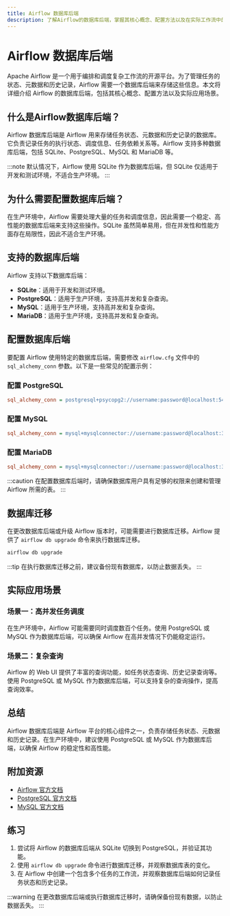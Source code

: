 ```yaml
---
title: Airflow 数据库后端
description: 了解Airflow的数据库后端，掌握其核心概念、配置方法以及在实际工作流中的应用。
---
```


# Airflow 数据库后端

Apache Airflow 是一个用于编排和调度复杂工作流的开源平台。为了管理任务的状态、元数据和历史记录，Airflow 需要一个数据库后端来存储这些信息。本文将详细介绍 Airflow 的数据库后端，包括其核心概念、配置方法以及实际应用场景。

## 什么是Airflow数据库后端？

Airflow 数据库后端是 Airflow 用来存储任务状态、元数据和历史记录的数据库。它负责记录任务的执行状态、调度信息、任务依赖关系等。Airflow 支持多种数据库后端，包括 SQLite、PostgreSQL、MySQL 和 MariaDB 等。

:::note
默认情况下，Airflow 使用 SQLite 作为数据库后端，但 SQLite 仅适用于开发和测试环境，不适合生产环境。
:::

## 为什么需要配置数据库后端？

在生产环境中，Airflow 需要处理大量的任务和调度信息，因此需要一个稳定、高性能的数据库后端来支持这些操作。SQLite 虽然简单易用，但在并发性和性能方面存在局限性，因此不适合生产环境。

## 支持的数据库后端

Airflow 支持以下数据库后端：

- **SQLite**：适用于开发和测试环境。
- **PostgreSQL**：适用于生产环境，支持高并发和复杂查询。
- **MySQL**：适用于生产环境，支持高并发和复杂查询。
- **MariaDB**：适用于生产环境，支持高并发和复杂查询。

## 配置数据库后端

要配置 Airflow 使用特定的数据库后端，需要修改 `airflow.cfg` 文件中的 `sql_alchemy_conn` 参数。以下是一些常见的配置示例：

### 配置 PostgreSQL

```ini
sql_alchemy_conn = postgresql+psycopg2://username:password@localhost:5432/airflow
```

### 配置 MySQL

```ini
sql_alchemy_conn = mysql+mysqlconnector://username:password@localhost:3306/airflow
```

### 配置 MariaDB

```ini
sql_alchemy_conn = mysql+mysqlconnector://username:password@localhost:3306/airflow
```

:::caution
在配置数据库后端时，请确保数据库用户具有足够的权限来创建和管理 Airflow 所需的表。
:::

## 数据库迁移

在更改数据库后端或升级 Airflow 版本时，可能需要进行数据库迁移。Airflow 提供了 `airflow db upgrade` 命令来执行数据库迁移。

```bash
airflow db upgrade
```

:::tip
在执行数据库迁移之前，建议备份现有数据库，以防止数据丢失。
:::

## 实际应用场景

### 场景一：高并发任务调度

在生产环境中，Airflow 可能需要同时调度数百个任务。使用 PostgreSQL 或 MySQL 作为数据库后端，可以确保 Airflow 在高并发情况下仍能稳定运行。

### 场景二：复杂查询

Airflow 的 Web UI 提供了丰富的查询功能，如任务状态查询、历史记录查询等。使用 PostgreSQL 或 MySQL 作为数据库后端，可以支持复杂的查询操作，提高查询效率。

## 总结

Airflow 数据库后端是 Airflow 平台的核心组件之一，负责存储任务状态、元数据和历史记录。在生产环境中，建议使用 PostgreSQL 或 MySQL 作为数据库后端，以确保 Airflow 的稳定性和高性能。

## 附加资源

- [Airflow 官方文档](https://airflow.apache.org/docs/)
- [PostgreSQL 官方文档](https://www.postgresql.org/docs/)
- [MySQL 官方文档](https://dev.mysql.com/doc/)

## 练习

1. 尝试将 Airflow 的数据库后端从 SQLite 切换到 PostgreSQL，并验证其功能。
2. 使用 `airflow db upgrade` 命令进行数据库迁移，并观察数据库表的变化。
3. 在 Airflow 中创建一个包含多个任务的工作流，并观察数据库后端如何记录任务状态和历史记录。

:::warning
在更改数据库后端或执行数据库迁移时，请确保备份现有数据，以防止数据丢失。
:::